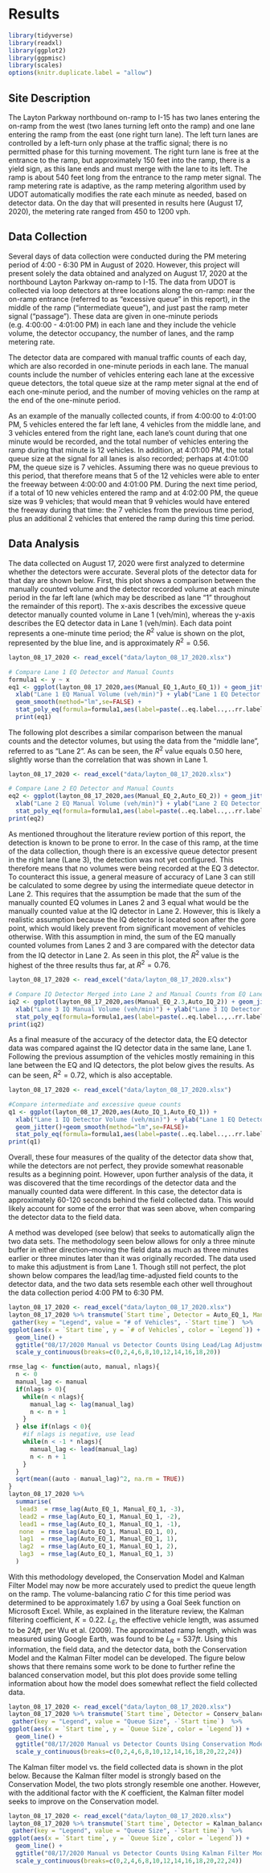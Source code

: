 # Results

```r
library(tidyverse)
library(readxl)
library(ggplot2)
library(ggpmisc)
library(scales)
options(knitr.duplicate.label = "allow")

```

## Site Description
The Layton Parkway northbound on-ramp to I-15 has two lanes entering the on-ramp from the west (two lanes turning left onto the ramp) and one lane entering the ramp from the east (one right turn lane). The left turn lanes are controlled by a left-turn only phase at the traffic signal; there is no permitted phase for this turning movement. The right turn lane is free at the entrance to the ramp, but approximately 150 feet into the ramp, there is a yield sign, as this lane ends and must merge with the lane to its left. The ramp is about 540 feet long from the entrance to the ramp meter signal. The ramp metering rate is adaptive, as the ramp metering algorithm used by UDOT automatically modifies the rate each minute as needed, based on detector data. On the day that will presented in results here (August 17, 2020), the metering rate ranged from 450 to 1200 vph. 

## Data Collection

Several days of data collection were conducted during the PM metering period of 4:00 - 6:30 PM in August of 2020. However, this project will present solely the data obtained and analyzed on August 17, 2020 at the northbound Layton Parkway on-ramp to I-15. The data from UDOT is collected via loop detectors at three locations along the on-ramp: near the on-ramp entrance (referred to as "excessive queue" in this report), in the middle of the ramp ("intermediate queue"), and just past the ramp meter signal ("passage"). These data are given in one-minute periods (e.g. 4:00:00 - 4:01:00 PM) in each lane and they include the vehicle volume, the detector occupancy, the number of lanes, and the ramp metering rate.

The detector data are compared with manual traffic counts of each day, which are also recorded in one-minute periods in each lane. The manual counts include the number of vehicles entering each lane at the excessive queue detectors, the total queue size at the ramp meter signal at the end of each one-minute period, and the number of moving vehicles on the ramp at the end of the one-minute period. 

As an example of the manually collected counts, if from 4:00:00 to 4:01:00 PM, 5 vehicles entered the far left lane, 4 vehicles from the middle lane, and 3 vehicles entered from the right lane, each lane's count during that one minute would be recorded, and the total number of vehicles entering the ramp during that minute is 12 vehicles. In addition, at 4:01:00 PM, the total queue size at the signal for all lanes is also recorded; perhaps at 4:01:00 PM, the queue size is 7 vehicles. Assuming there was no queue previous to this period, that therefore means that 5 of the 12 vehicles were able to enter the freeway between 4:00:00 and 4:01:00 PM. During the next time period, if a total of 10 new vehicles entered the ramp and at 4:02:00 PM, the queue size was 9 vehicles; that would mean that 9 vehicles would have entered the freeway during that time: the 7 vehicles from the previous time period, plus an additional 2 vehicles that entered the ramp during this time period. 

## Data Analysis

The data collected on August 17, 2020 were first analyzed to determine whether the detectors were accurate. Several plots of the detector data for that day are shown below. First, this plot shows a comparison between the manually counted volume and the detector recorded volume at each minute period in the far left lane (which may be described as lane "1" throughout the remainder of this report). The x-axis describes the excessive queue detector manually counted volume in Lane 1 (veh/min), whereas the y-axis describes the EQ detector data in Lane 1 (veh/min). Each data point represents a one-minute time period; the $R^2$ value is shown on the plot, represented by the blue line, and is approximately $R^2 = 0.56$. 

```r

layton_08_17_2020 <- read_excel("data/layton_08_17_2020.xlsx")

# Compare Lane 1 EQ Detector and Manual Counts
formula1 <- y ~ x
eq1 <- ggplot(layton_08_17_2020,aes(Manual_EQ_1,Auto_EQ_1)) + geom_jitter() + 
  xlab("Lane 1 EQ Manual Volume (veh/min)") + ylab("Lane 1 EQ Detector Volume (veh/min)") +
  geom_smooth(method="lm",se=FALSE) +
  stat_poly_eq(formula=formula1,aes(label=paste(..eq.label..,..rr.label..,sep="~~~")),parse=TRUE)
  print(eq1)
```

The following plot describes a similar comparison between the manual counts and the detector volumes, but using the data from the "middle lane", referred to as "Lane 2". As can be seen, the $R^2$ value equals $0.50$ here, slightly worse than the correlation that was shown in Lane 1.

```r

layton_08_17_2020 <- read_excel("data/layton_08_17_2020.xlsx")

# Compare Lane 2 EQ Detector and Manual Counts
eq2 <- ggplot(layton_08_17_2020,aes(Manual_EQ_2,Auto_EQ_2)) + geom_jitter() +
  xlab("Lane 2 EQ Manual Volume (veh/min)") + ylab("Lane 2 EQ Detector Volume (veh/min)")+geom_smooth(method="lm",se=FALSE) +
  stat_poly_eq(formula=formula1,aes(label=paste(..eq.label..,..rr.label..,sep="~~~")),parse=TRUE)
print(eq2)
```

As mentioned throughout the literature review portion of this report, the detection is known to be prone to error. In the case of this ramp, at the time of the data collection, though there is an excessive queue detector present in the right lane (Lane 3), the detection was not yet configured. This therefore means that no volumes were being recorded at the EQ 3 detector. To counteract this issue, a general measure of accuracy of Lane 3 can still be calculated to some degree by using the intermediate queue detector in Lane 2. This requires that the assumption be made that the sum of the manually counted EQ volumes in Lanes 2 and 3 equal what would be the manually counted value at the IQ detector in Lane 2. However, this is likely a realistic assumption because the IQ detector is located soon after the gore point, which would likely prevent from significant movement of vehicles otherwise. With this assumption in mind, the sum of the EQ manually counted volumes from Lanes 2 and 3 are compared with the detector data from the IQ detector in Lane 2. As seen in this plot, the $R^2$ value is the highest of the three results thus far, at $R^2 = 0.76$. 

```r

layton_08_17_2020 <- read_excel("data/layton_08_17_2020.xlsx")

# Compare IQ Detector Merged into Lane 2 and Manual Counts from EQ Lanes 2+3
iq2 <- ggplot(layton_08_17_2020,aes(Manual_EQ_2.3,Auto_IQ_2)) + geom_jitter() +
  xlab("Lane 3 IQ Manual Volume (veh/min)") + ylab("Lane 3 IQ Detector Volume (veh/min)")+geom_smooth(method="lm",se=FALSE) +
  stat_poly_eq(formula=formula1,aes(label=paste(..eq.label..,..rr.label..,sep="~~~")),parse=TRUE)
print(iq2)
```

As a final measure of the accuracy of the detector data, the EQ detector data was compared against the IQ detector data in the same lane, Lane 1. Following the previous assumption of the vehicles mostly remaining in this lane between the EQ and IQ detectors, the plot below gives the results. As can be seen, $R^2 = 0.72$, which is also acceptable.

```r

layton_08_17_2020 <- read_excel("data/layton_08_17_2020.xlsx")

#Compare intermediate and excessive queue counts
q1 <- ggplot(layton_08_17_2020,aes(Auto_IQ_1,Auto_EQ_1)) +
  xlab("Lane 1 IQ Detector Volume (veh/min)") + ylab("Lane 1 EQ Detector Volume (veh/min)") +
  geom_jitter()+geom_smooth(method="lm",se=FALSE)+
  stat_poly_eq(formula=formula1,aes(label=paste(..eq.label..,..rr.label..,sep="~~~")),parse=TRUE)
print(q1)
```

Overall, these four measures of the quality of the detector data show that, while the detectors are not perfect, they provide somewhat reasonable results as a beginning point. However, upon further analysis of the data, it was discovered that the time recordings of the detector data and the manually counted data were different. In this case, the detector data is approximately 60-120 seconds behind the field collected data. This would likely account for some of the error that was seen above, when comparing the detector data to the field data.

A method was developed (see below) that seeks to automatically align the two data sets. The methodology seen below allows for only a three minute buffer in either direction--moving the field data as much as three minutes earlier or three minutes later than it was originally recorded. The data used to make this adjustment is from Lane 1. Though still not perfect, the plot shown below compares the lead/lag time-adjusted field counts to the detector data, and the two data sets resemble each other well throughout the data collection period 4:00 PM to 6:30 PM. 

```r

layton_08_17_2020 <- read_excel("data/layton_08_17_2020.xlsx")
layton_08_17_2020 %>% transmute(`Start time`, Detector = Auto_EQ_1, Manual = lag(Manual_EQ_1)) %>%
 gather(key = "Legend", value = "# of Vehicles", -`Start time`)  %>%
ggplot(aes(x = `Start time`, y = `# of Vehicles`, color = `Legend`)) + 
  geom_line() +
  ggtitle("08/17/2020 Manual vs Detector Counts Using Lead/Lag Adjustment") +
  scale_y_continuous(breaks=c(0,2,4,6,8,10,12,14,16,18,20))

rmse_lag <- function(auto, manual, nlags){
  n <- 0
  manual_lag <- manual
  if(nlags > 0){
    while(n < nlags){
      manual_lag <- lag(manual_lag) 
      n <- n + 1
    }
  } else if(nlags < 0){
    #if nlags is negative, use lead
    while(n < -1 * nlags){
      manual_lag <- lead(manual_lag) 
      n <- n + 1
    }
  }
  sqrt(mean((auto - manual_lag)^2, na.rm = TRUE))
}
layton_08_17_2020 %>%
  summarise(
   lead3  = rmse_lag(Auto_EQ_1, Manual_EQ_1, -3),
   lead2 = rmse_lag(Auto_EQ_1, Manual_EQ_1, -2),
   lead1 = rmse_lag(Auto_EQ_1, Manual_EQ_1, -1),
   none  = rmse_lag(Auto_EQ_1, Manual_EQ_1, 0),
   lag1  = rmse_lag(Auto_EQ_1, Manual_EQ_1, 1),
   lag2  = rmse_lag(Auto_EQ_1, Manual_EQ_1, 2),
   lag3  = rmse_lag(Auto_EQ_1, Manual_EQ_1, 3)
  )
```

With this methodology developed, the Conservation Model and Kalman Filter Model may now be more accurately used to predict the queue length on the ramp. The volume-balancing ratio $C$ for this time period was determined to be approximately $1.67$ by using a Goal Seek function on Microsoft Excel. While, as explained in the literature review, the Kalman filtering coefficient, $K = 0.22$. $L_E$, the effective vehicle length, was assumed to be $24 ft$, per Wu et al. (2009). The approximated ramp length, which was measured using Google Earth, was found to be $L_R = 537 ft$. Using this information, the field data, and the detector data, both the Conservation Model and the Kalman Filter model can be developed. The figure below shows that there remains some work to be done to further refine the balanced conservation model, but this plot does provide some telling information about how the model does somewhat reflect the field collected data.

```r

layton_08_17_2020 <- read_excel("data/layton_08_17_2020.xlsx")
layton_08_17_2020 %>% transmute(`Start time`, Detector = Conserv_balanced, Manual = lag(`Queue size`)) %>%
 gather(key = "Legend", value = "Queue Size", -`Start time`)  %>%
ggplot(aes(x = `Start time`, y = `Queue Size`, color = `Legend`)) + 
  geom_line() +
  ggtitle("08/17/2020 Manual vs Detector Counts Using Conservation Model") +
  scale_y_continuous(breaks=c(0,2,4,6,8,10,12,14,16,18,20,22,24))


```

The Kalman filter model vs. the field collected data is shown in the plot below. Because the Kalman filter model is strongly based on the Conservation Model, the two plots strongly resemble one another. However, with the additional factor with the $K$ coefficient, the Kalman filter model seeks to improve on the Conservation model.

```r

layton_08_17_2020 <- read_excel("data/layton_08_17_2020.xlsx")
layton_08_17_2020 %>% transmute(`Start time`, Detector = Kalman_balanced, Manual = lag(`Queue size`)) %>%
 gather(key = "Legend", value = "Queue Size", -`Start time`)  %>%
ggplot(aes(x = `Start time`, y = `Queue Size`, color = `Legend`)) + 
  geom_line() +
  ggtitle("08/17/2020 Manual vs Detector Counts Using Kalman Filter Model") +
  scale_y_continuous(breaks=c(0,2,4,6,8,10,12,14,16,18,20,22,24))


```
